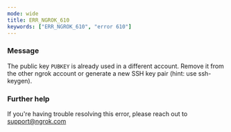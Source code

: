 ```yaml
---
mode: wide
title: ERR_NGROK_610
keywords: ["ERR_NGROK_610", "error 610"]
---
```



### Message

The public key `PUBKEY` is already used in a different account. Remove it from the other ngrok account or generate a new SSH key pair (hint: use ssh-keygen).

<ErrorDetails />

### Further help

If you're having trouble resolving this error, please reach out to [support@ngrok.com](mailto:support@ngrok.com?subject=Help%20with%20ERR_NGROK_610)
